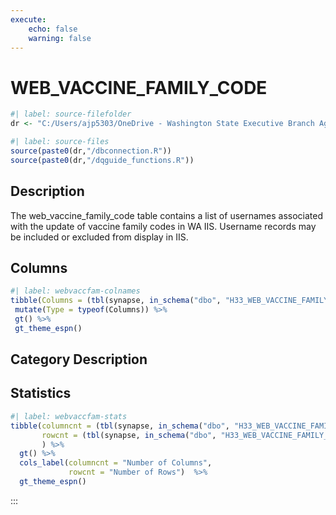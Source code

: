 ```yaml
---
execute:
    echo: false
    warning: false
---
```


# WEB_VACCINE_FAMILY_CODE {.unnumbered}

```r
#| label: source-filefolder
dr <- "C:/Users/ajp5303/OneDrive - Washington State Executive Branch Agencies/source_scripts"
```

```r
#| label: source-files
source(paste0(dr,"/dbconnection.R"))
source(paste0(dr,"/dqguide_functions.R"))
```

## Description

The web_vaccine_family_code table contains a list of usernames associated with the update of vaccine family codes in WA IIS. Username records may be included or excluded from display in IIS.


## Columns

```r
#| label: webvaccfam-colnames
tibble(Columns = (tbl(synapse, in_schema("dbo", "H33_WEB_VACCINE_FAMILY_CODE")) %>% colnames())) %>%
 mutate(Type = typeof(Columns)) %>%
 gt() %>%
 gt_theme_espn()
```

## Category Description

## Statistics

```r
#| label: webvaccfam-stats
tibble(columncnt = (tbl(synapse, in_schema("dbo", "H33_WEB_VACCINE_FAMILY_CODE")) %>% ncol()),
       rowcnt = (tbl(synapse, in_schema("dbo", "H33_WEB_VACCINE_FAMILY_CODE"))) %>% nrow2()
       ) %>%
  gt() %>%
  cols_label(columncnt = "Number of Columns",
             rowcnt = "Number of Rows")  %>%
  gt_theme_espn()
```

:::
